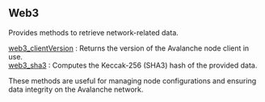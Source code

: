 
## Web3

Provides methods to retrieve network-related data.

[web3_clientVersion](/avalanche-api/web3/web3_clientVersion) : Returns the version of the Avalanche node client in use. \
[web3_sha3](/avalanche-api/web3/web3_sha3) : Computes the Keccak-256 (SHA3) hash of the provided data.

These methods are useful for managing node configurations and ensuring data integrity on the Avalanche network.

<Space h={16} />
<GetStarted />
